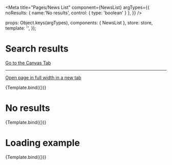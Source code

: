 

<Meta
  title="Pages/News List"
  component={NewsList}
  argTypes={{
    noResults: { name:'No results', control: { type: 'boolean' } },
  }}
/>

  props: Object.keys(argTypes),
  components: { NewsList },
  store: store,
  template: '<NewsList :noResults="noResults" :isLoading="isLoading" />',
});

# Search results

<a href="?path=/story/pages-news-list--with-results">Go to the Canvas Tab</a>

---

<a href="?id=pages-news-list--with-results&args=&viewMode=story" target="_blank">Open page in full width in a new tab</a>


<Canvas>
  <Story
    name="With results"
    args={{
      noResults: false,
      isLoading: false
    }}
  >
    {Template.bind({})}
  </Story>
</Canvas>

# No results

<Canvas>
  <Story
    name="Without results"
    args={{
      noResults: true,
      isLoading: false
    }}
  >
    {Template.bind({})}
  </Story>
</Canvas>



# Loading example

<Canvas>
  <Story
    name="When Loading"
    args={{
      noResults: true,
      isLoading: true
    }}
  >
    {Template.bind({})}
  </Story>
</Canvas>


